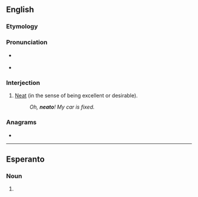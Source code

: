 ==English==

===Etymology===
{{suffix|en|neat|o}}

===Pronunciation===
* {{a|GenAm}} {{IPA|/ˈnitoʊ/|[ˈniɾoʊ̯]|lang=en}}
* {{audio|En-au-neato.ogg|Audio (AU)|lang=en}}

===Interjection===
{{en-interj}}

# {{lb|en|colloquial|slang}} [[neat|Neat]] (in the sense of being excellent or desirable).
#: ''Oh, '''neato'''! My car is fixed.''

===Anagrams===
* {{anagrams|en|a=aenot|Eaton|at one|atone|oaten}}

----

==Esperanto==

===Noun===
{{eo-part}}

# {{eo-form of|ne|ato}}